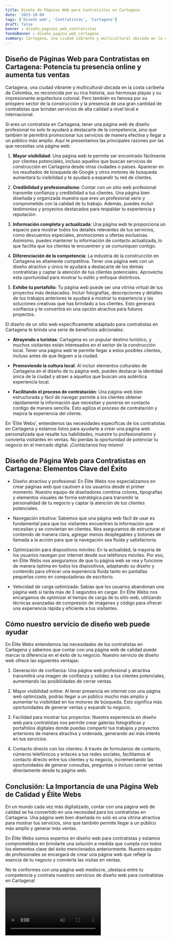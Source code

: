 ```yaml
---
title: Diseño de Páginas Web para Contratistas en Cartagena
date: '2023-10-04'
tags: ['Diseño web', 'Contratistas', 'Cartagena']
draft: false
banner : diseño_paginas_web_contratistas
fondoBanner : diseño_pagina_web_cartagena
summary: Cartagena, una ciudad vibrante y multicultural ubicada en la costa caribeña de Colombia, es reconocida por su rica historia, sus hermosas playas y su impresionante arquitectura colonial. Pero también es famosa por su próspero sector de la construcción y la presencia de una gran cantidad de contratistas que brindan servicios de alta calidad a nivel local e internacional. 
---
```


## Diseño de Páginas Web para Contratistas en Cartagena: Potencia tu presencia online y aumenta tus ventas

Cartagena, una ciudad vibrante y multicultural ubicada en la costa caribeña de Colombia, es reconocida por su rica historia, sus hermosas playas y su impresionante arquitectura colonial. Pero también es famosa por su próspero sector de la construcción y la presencia de una gran cantidad de contratistas que brindan servicios de alta calidad a nivel local e internacional. 

Si eres un contratista en Cartagena, tener una página web de diseño profesional no solo te ayudará a destacarte de la competencia, sino que también te permitirá promocionar tus servicios de manera efectiva y llegar a un público más amplio. Aquí te presentamos las principales razones por las que necesitas una página web:

1. **Mayor visibilidad**: Una página web te permite ser encontrado fácilmente por clientes potenciales, incluso aquellos que buscan servicios de construcción en Cartagena desde otras ciudades o países. Aparecer en los resultados de búsqueda de Google y otros motores de búsqueda aumentará tu visibilidad y te ayudará a expandir tu red de clientes.

2. **Credibilidad y profesionalismo**: Contar con un sitio web profesional transmite confianza y credibilidad a tus clientes. Una página bien diseñada y organizada muestra que eres un profesional serio y comprometido con la calidad de tu trabajo. Además, puedes incluir testimonios y proyectos destacados para respaldar tu experiencia y reputación.

3. **Información completa y actualizada**: Una página web te proporciona un espacio para mostrar todos los detalles relevantes de tus servicios, como descuentos especiales, promociones u ofertas exclusivas. Asimismo, puedes mantener tu información de contacto actualizada, lo que facilita que los clientes te encuentren y se comuniquen contigo.

4. **Diferenciación de la competencia**: La industria de la construcción en Cartagena es altamente competitiva. Tener una página web con un diseño atractivo y único te ayudará a destacarte de los demás contratistas y captar la atención de tus clientes potenciales. Aprovecha esta oportunidad para mostrar tu estilo y enfoque distintivos.

5. **Exhibe tu portafolio**: Tu página web puede ser una vitrina virtual de tus proyectos más destacados. Incluir fotografías, descripciones y detalles de tus trabajos anteriores te ayudará a mostrar tu experiencia y las soluciones creativas que has brindado a tus clientes. Esto generará confianza y te convertirá en una opción atractiva para futuros proyectos.

El diseño de un sitio web específicamente adaptado para contratistas en Cartagena te brinda una serie de beneficios adicionales:

- **Atrayendo a turistas**: Cartagena es un popular destino turístico, y muchos visitantes están interesados en el sector de la construcción local. Tener una página web te permite llegar a estos posibles clientes, incluso antes de que lleguen a la ciudad.

- **Promoviendo la cultura local**: Al incluir elementos culturales de Cartagena en el diseño de tu página web, puedes destacar la identidad única de la ciudad y atraer a aquellos que buscan una auténtica experiencia local.

- **Facilitando el proceso de contratación**: Una página web bien estructurada y fácil de navegar permite a los clientes obtener rápidamente la información que necesitan y ponerse en contacto contigo de manera sencilla. Esto agiliza el proceso de contratación y mejora la experiencia del cliente.

En 'Élite Webs', entendemos las necesidades específicas de los contratistas en Cartagena y estamos listos para ayudarte a crear una página web personalizada que resalte tus habilidades, muestre tu profesionalismo y convierta visitantes en ventas. No pierdas la oportunidad de potenciar tu negocio en el mercado digital. ¡Contáctanos hoy mismo!

<GifSeo />

<Cta />

## Diseño de Página Web para Contratistas en Cartagena: Elementos Clave del Éxito

- Diseño atractivo y profesional: En Élite Webs nos especializamos en crear páginas web que cautiven a los usuarios desde el primer momento. Nuestro equipo de diseñadores combina colores, tipografías y elementos visuales de forma estratégica para transmitir la personalidad de tu negocio y captar la atención de tus clientes potenciales.

- Navegación intuitiva: Sabemos que una página web fácil de usar es fundamental para que los visitantes encuentren la información que necesitan y se conviertan en clientes. Nos aseguramos de estructurar el contenido de manera clara, agregar menús desplegables y botones de llamada a la acción para que la navegación sea fluida y satisfactoria.

- Optimización para dispositivos móviles: En la actualidad, la mayoría de los usuarios navegan por internet desde sus teléfonos móviles. Por eso, en Élite Webs nos aseguramos de que tu página web se vea y funcione de manera óptima en todos los dispositivos, adaptando su diseño y contenido para ofrecer una experiencia fluida tanto en pantallas pequeñas como en computadoras de escritorio.

- Velocidad de carga optimizada: Sabías que los usuarios abandonan una página web si tarda más de 3 segundos en cargar. En Élite Webs nos encargamos de optimizar el tiempo de carga de tu sitio web, utilizando técnicas avanzadas de compresión de imágenes y código para ofrecer una experiencia rápida y eficiente a tus visitantes.

## Cómo nuestro servicio de diseño web puede ayudar

En Élite Webs entendemos las necesidades de los contratistas en Cartagena y sabemos que contar con una página web de calidad puede marcar la diferencia en el éxito de tu negocio. Nuestro servicio de diseño web ofrece las siguientes ventajas:

1. Generación de confianza: Una página web profesional y atractiva transmitirá una imagen de confianza y solidez a tus clientes potenciales, aumentando las posibilidades de cerrar ventas.

2. Mayor visibilidad online: Al tener presencia en internet con una página web optimizada, podrás llegar a un público mucho más amplio y aumentar tu visibilidad en los motores de búsqueda. Esto significa más oportunidades de generar ventas y expandir tu negocio.

3. Facilidad para mostrar tus proyectos: Nuestra experiencia en diseño web para contratistas nos permite crear galerías fotográficas y portafolios digitales donde puedas compartir tus trabajos y proyectos anteriores de manera atractiva y ordenada, generando así más interés en tus servicios.

4. Contacto directo con los clientes: A través de formularios de contacto, números telefónicos y enlaces a tus redes sociales, facilitamos el contacto directo entre tus clientes y tu negocio, incrementando las oportunidades de generar consultas, preguntas o incluso cerrar ventas directamente desde tu página web.

## Conclusión: La Importancia de una Página Web de Calidad y Élite Webs

En un mundo cada vez más digitalizado, contar con una página web de calidad se ha convertido en una necesidad para los contratistas en Cartagena. Una página web bien diseñada no solo es una vitrina atractiva para mostrar tus servicios, sino que también permite llegar a un público más amplio y generar más ventas.

En Élite Webs somos expertos en diseño web para contratistas y estamos comprometidos en brindarte una solución a medida que cumpla con todos los elementos clave del éxito mencionados anteriormente. Nuestro equipo de profesionales se encargará de crear una página web que refleje la esencia de tu negocio y convierta las visitas en ventas.

No te conformes con una página web mediocre, ¡destaca entre tu competencia y contrata nuestros servicios de diseño web para contratistas en Cartagena!

<Video />

<CtaBot job='Contratistas' city='Cartagena'/>

<Gmaps query='Cartagena+españa+maps' />